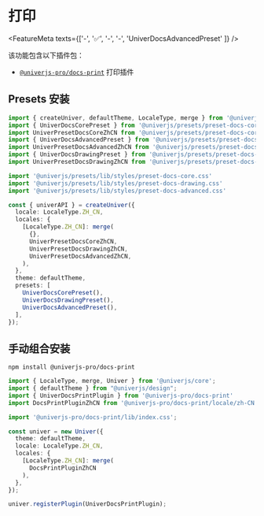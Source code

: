 
# 打印

<FeatureMeta texts={['-', '✅', '-', '-', 'UniverDocsAdvancedPreset' ]} />

该功能包含以下插件包：

- [`@univerjs-pro/docs-print`](https://www.npmjs.com/package/@univerjs-pro/docs-print) 打印插件

## Presets 安装

```typescript {4-7,10-11,19-20,26-27}
import { createUniver, defaultTheme, LocaleType, merge } from '@univerjs/presets';
import { UniverDocsCorePreset } from '@univerjs/presets/preset-docs-core';
import UniverPresetDocsCoreZhCN from '@univerjs/presets/preset-docs-core/locales/zh-CN';
import { UniverDocsAdvancedPreset } from '@univerjs/presets/preset-docs-advanced';
import UniverPresetDocsAdvancedZhCN from '@univerjs/presets/preset-docs-advanced/locales/zh-CN';
import { UniverDocsDrawingPreset } from '@univerjs/presets/preset-docs-drawing'
import UniverPresetDocsDrawingZhCN from '@univerjs/presets/preset-docs-drawing/locales/zh-CN'

import '@univerjs/presets/lib/styles/preset-docs-core.css'
import '@univerjs/presets/lib/styles/preset-docs-drawing.css'
import '@univerjs/presets/lib/styles/preset-docs-advanced.css'

const { univerAPI } = createUniver({
  locale: LocaleType.ZH_CN,
  locales: {
    [LocaleType.ZH_CN]: merge(
      {},
      UniverPresetDocsCoreZhCN,
      UniverPresetDocsDrawingZhCN,
      UniverPresetDocsAdvancedZhCN,
    ),
  },
  theme: defaultTheme,
  presets: [
    UniverDocsCorePreset(),
    UniverDocsDrawingPreset(),
    UniverDocsAdvancedPreset(),
  ],
});
```

## 手动组合安装

```shell npm2yarn
npm install @univerjs-pro/docs-print
```

```typescript {3-4,6,13,18}
import { LocaleType, merge, Univer } from '@univerjs/core';
import { defaultTheme } from "@univerjs/design";
import { UniverDocsPrintPlugin } from '@univerjs-pro/docs-print'
import DocsPrintPluginZhCN from '@univerjs-pro/docs-print/locale/zh-CN';

import '@univerjs-pro/docs-print/lib/index.css';

const univer = new Univer({
  theme: defaultTheme,
  locale: LocaleType.ZH_CN,
  locales: {
    [LocaleType.ZH_CN]: merge(
      DocsPrintPluginZhCN
    ),
  },
});

univer.registerPlugin(UniverDocsPrintPlugin);
```
